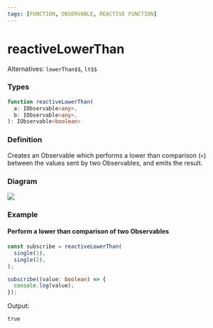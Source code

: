 ```yaml
---
tags: [FUNCTION, OBSERVABLE, REACTIVE FUNCTION]
---
```


# reactiveLowerThan

Alternatives: `lowerThan$$`, `lt$$`

### Types

```ts
function reactiveLowerThan(
  a: IObservable<any>,
  b: IObservable<any>,
): IObservable<boolean>
```

### Definition

Creates an Observable which performs a lower than comparison (`<`) between the values sent by two Observables, and emits the result.

### Diagram

![](example-diagram.svg)

### Example

#### Perform a lower than comparison of two Observables

```ts
const subscribe = reactiveLowerThan(
  single(1),
  single(2),
);

subscribe((value: boolean) => {
  console.log(value);
});
```

Output:

```text
true
```
